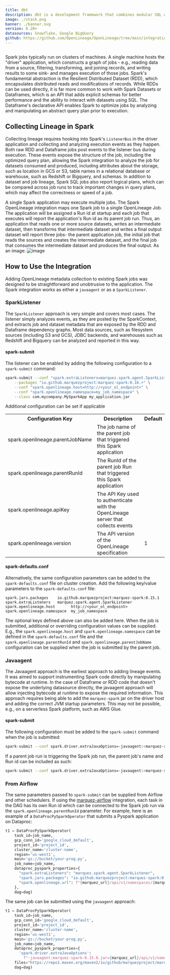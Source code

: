 ```yaml
---
title: dbt
description: dbt is a development framework that combines modular SQL with software engineering best practices to make data transformation reliable, fast, and fun. Using dbt with OpenLineage captures metadata about runs and traces lineage relationships between datasets.
image: ./stack.png
banner: ./banner.svg
version: 0.20+
datasources: Snowflake, Google BigQuery
github: https://github.com/OpenLineage/OpenLineage/tree/main/integration/dbt
---
```



```toc
```

Spark jobs typically run on clusters of machines. A single machine hosts the "driver" application,
which constructs a graph of jobs - e.g., reading data from a source, filtering, transforming, and
joining records, and writing results to some sink- and manages execution of those jobs. Spark's
fundamental abstraction is the Resilient Distributed Dataset (RDD), which encapsulates distributed
reads and modifications of records. While RDDs can be used directly, it is far more common to work
with Spark Datasets or Dataframes, which is an API that adds explicit schemas for better performance
and the ability to interact with datasets using SQL. The Dataframe's declarative API enables Spark
to optimize jobs by analyzing and manipulating an abstract query plan prior to execution.


## Collecting Lineage in Spark
Collecting lineage requires hooking into Spark's `ListenerBus` in the driver application and
collecting and analyzing execution events as they happen. Both raw RDD and Dataframe jobs post events
to the listener bus during execution. These events expose the structure of the job, including the
optimized query plan, allowing the Spark integration to analyze the job for datasets consumed and
produced, including attributes about the storage, such as location in GCS or S3, table names in a
relational database or warehouse, such as Redshift or Bigquery, and schemas. In addition to dataset
and job lineage, Spark SQL jobs also report logical plans, which can be compared across job runs to
track important changes in query plans, which may affect the correctness or speed of a job.

A single Spark application may execute multiple jobs. The Spark OpenLineage integration maps one
Spark job to a single OpenLineage Job. The application will be assigned a Run id at startup and each
job that executes will report the application's Run id as its parent job run. Thus, an application
that reads one or more source datasets, writes an intermediate dataset, then transforms that
intermediate dataset and writes a final output dataset will report three jobs- the parent application
job, the initial job that reads the sources and creates the intermediate dataset, and the final job
that consumes the intermediate dataset and produces the final output. As an image:
![image](./spark-job-creation.dot.png)

## How to Use the Integration
Adding OpenLineage metadata collection to existing Spark jobs was designed to be straightforward
and unobtrusive to the application. The Spark integration works as either a `javaagent` or as a
`SparkListener`.

### SparkListener
The `SparkListener` approach is very simple and covers most cases. The listener simply analyzes
events, as they are posted by the SparkContext, and extracts job and dataset metadata that are
exposed by the RDD and Dataframe dependency graphs. Most data sources, such as filesystem sources
(including S3 and GCS), JDBC backends, and warehouses such as Redshift and Bigquery can be analyzed
and reported in this way.

#### spark-submit
The listener can be enabled by adding the following configuration to a `spark-submit` command:

```bash
spark-submit --conf "spark.extraListeners=marquez.spark.agent.SparkListener" \
    --packages "io.github.marquezproject:marquez-spark:0.16.+" \
    --conf "spark.openlineage.host=http://<your_ol_endpoint>" \
    --conf "spark.openlineage.namespace=my_job_namespace" \
    --class com.mycompany.MySparkApp my_application.jar
```

Additional configuration can be set if applicable
<table>
  <tbody>
<tr>
  <th>Configuration Key</th>
  <th>Description</th>
  <th>Default</th>
</tr>
<tr>
  <td>spark.openlineage.parentJobName</td>
  <td>The job name of the parent job that triggered this Spark application</td>
  <td></td>
</tr>

<tr>
  <td>spark.openlineage.parentRunId</td>
  <td>The RunId of the parent job Run that triggered this Spark application</td>
  <td>&nbsp;</td>
</tr>

<tr>
  <td>spark.openlineage.apiKey</td>
  <td>The API Key used to authenticate with the OpenLineage server that collects events</td>
  <td>&nbsp;</td>
</tr>

<tr>
  <td>spark.openlineage.version</td>
  <td>The API version of the OpenLineage specification</td>
  <td>1</td>
</tr>
  </tbody>
</table>

#### spark-defaults.conf
Alternatively, the same configuration parameters can be added to the `spark-defaults.conf` file on
cluster creation. Add the following key/value parameters to the `spark-defaults.conf` file:

```
spark.jars.packages    io.github.marquezproject:marquez-spark:0.15.1
spark.extraListeners   marquez.spark.agent.SparkListener
spark.openlineage.host       http://<your_ol_endpoint>
spark.openlineage.namespace  my_job_namespace
```

The optional keys defined above can also be added here. When the job is submitted, additional or
overriding configuration values can be supplied. E.g., the `spark.openlineage.host` and `spark.openlineage.namespace`
can be defined in the `spark-defaults.conf` file and the `spark.openlineage.parentRunId` and `spark.openlineage.parentJobName`
configuration can be supplied when the job is submitted by the parent job.

### Javaagent
The Javaagent approach is the earliest approach to adding lineage events. It was aimed to support
instrumenting Spark code directly by manipulating bytecode at runtime. In the case of Dataframe or
RDD code that doesn't expose the underlying datasource directly, the javaagent approach will allow
injecting bytecode at runtime to expose the required information. This approach requires being able
to add the `marquez-spark` jar on the driver host and adding the correct JVM startup parameters. This
may not be possible, e.g., on a serverless Spark platform, such as AWS Glue.

#### spark-submit
The following configuration must be added to the `spark-submit` command when the job is submitted:

```bash
spark-submit --conf spark.driver.extraJavaOptions=-javaagent:<marquez-spark-jar-location>=http://<your_ol_endpoint>/api/v1/namespaces/<your_job_namespace>/?api_key=<optional_api_key>
```

If a parent job run is triggering the Spark job run, the parent job's name and Run id can be included as such:

```bash
spark-submit --conf spark.driver.extraJavaOptions=-javaagent:<marquez-spark-jar-location>=http://<your_ol_endpoint>/api/v1/namespaces/<your_job_namespace>/jobs/<parent_job_name>/runs/<parent_run_id>?api_key=<optional_api_key>
```

### From Airflow
The same parameters passed to `spark-submit` can be supplied from Airflow and other schedulers. If
using the [marquez-airflow](../apache-airflow/) integration, each task in the DAG has its own Run id
which can be connected to the Spark job run via the `spark.openlineage.parentRunId` parameter. For example,
here is an example of a `DataProcPySparkOperator` that submits a Pyspark application on Dataproc:

```python
t1 = DataProcPySparkOperator(
    task_id=job_name,
    gcp_conn_id='google_cloud_default',
    project_id='project_id',
    cluster_name='cluster-name',
    region='us-west1',
    main='gs://bucket/your-prog.py',
    job_name=job_name,
    dataproc_pyspark_properties={
      "spark.extraListeners": "marquez.spark.agent.SparkListener",
      "spark.jars.packages": "io.github.marquezproject:marquez-spark:0.15.+",
      "spark.openlineage.url": f"{marquez_url}/api/v1/namespaces/{marquez_namespace}/jobs/dump_orders_to_gcs/runs/{{{{task_run_id(run_id, task)}}}}?api_key={api_key}"
    },
    dag=dag)
```

The same job can be submitted using the `javaagent` approach:
```python
t1 = DataProcPySparkOperator(
    task_id=job_name,
    gcp_conn_id='google_cloud_default',
    project_id='project_id',
    cluster_name='cluster-name',
    region='us-west1',
    main='gs://bucket/your-prog.py',
    job_name=job_name,
    dataproc_pyspark_properties={
      'spark.driver.extraJavaOptions':
        f"-javaagent:marquez-spark-0.15.0.jar={marquez_url}/api/v1/namespaces/{marquez_namespace}/jobs/dump_orders_to_gcs/runs/{{{{task_run_id(run_id, task)}}}}?api_key={api_key}"
    files="https://repo1.maven.org/maven2/io/github/marquezproject/marquez-spark/0.15.0/marquez-spark-0.15.0.jar",
    dag=dag)
```
